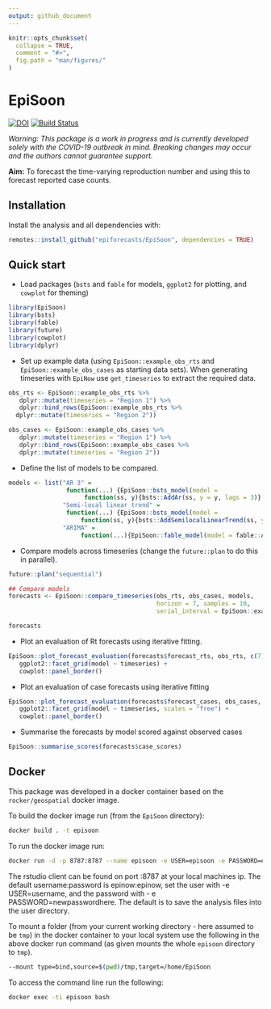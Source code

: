 ```yaml
---
output: github_document
---
```


```r
knitr::opts_chunk$set(
  collapse = TRUE,
  comment = "#>",
  fig.path = "man/figures/"
)
```

# EpiSoon

[![DOI](https://zenodo.org/badge/248311916.svg)](https://zenodo.org/badge/latestdoi/248311916)
[![Build Status](https://travis-ci.com/epiforecasts/EpiSoon.svg?branch=master)](https://travis-ci.com/epiforecasts/EpiSoon)

*Warning: This package is a work in progress and is currently developed solely with the COVID-19 outbreak in mind. Breaking changes may occur and the authors cannot guarantee support.*

**Aim:** To forecast the time-varying reproduction number and using this to forecast reported case counts. 

## Installation

Install the analysis and all dependencies with: 

```r
remotes::install_github("epiforecasts/EpiSoon", dependencies = TRUE)
```


## Quick start


* Load packages (`bsts` and `fable` for models, `ggplot2` for plotting, and `cowplot` for theming)

```r
library(EpiSoon)
library(bsts)
library(fable)
library(future)
library(cowplot)
library(dplyr)
```

* Set up example data (using `EpiSoon::example_obs_rts` and `EpiSoon::example_obs_cases` as starting data sets). When generating timeseries with `EpiNow` use `get_timeseries` to extract the required data.

```r
obs_rts <- EpiSoon::example_obs_rts %>%
   dplyr::mutate(timeseries = "Region 1") %>%
   dplyr::bind_rows(EpiSoon::example_obs_rts %>%
  dplyr::mutate(timeseries = "Region 2"))

obs_cases <- EpiSoon::example_obs_cases %>%
   dplyr::mutate(timeseries = "Region 1") %>%
   dplyr::bind_rows(EpiSoon::example_obs_cases %>%
   dplyr::mutate(timeseries = "Region 2"))
```

* Define the list of models to be compared.

```r
models <- list("AR 3" =
                function(...) {EpiSoon::bsts_model(model =
                     function(ss, y){bsts::AddAr(ss, y = y, lags = 3)}, ...)},
               "Semi-local linear trend" =
                function(...) {EpiSoon::bsts_model(model =
                    function(ss, y){bsts::AddSemilocalLinearTrend(ss, y = y)}, ...)},
               "ARIMA" = 
                    function(...){EpiSoon::fable_model(model = fable::ARIMA(y ~ time), ...)})
```

* Compare models across timeseries (change the `future::plan` to do this in parallel).

```r
future::plan("sequential")

## Compare models
forecasts <- EpiSoon::compare_timeseries(obs_rts, obs_cases, models,
                                         horizon = 7, samples = 10,
                                         serial_interval = EpiSoon::example_serial_interval)

forecasts
```

* Plot an evaluation of Rt forecasts using iterative fitting.

```r
EpiSoon::plot_forecast_evaluation(forecasts$forecast_rts, obs_rts, c(7)) +
   ggplot2::facet_grid(model ~ timeseries) +
   cowplot::panel_border()
```

* Plot an evaluation of case forecasts using iterative fitting


```r
EpiSoon::plot_forecast_evaluation(forecasts$forecast_cases, obs_cases, c(7)) +
   ggplot2::facet_grid(model ~ timeseries, scales = "free") +
   cowplot::panel_border()
```

* Summarise the forecasts by model scored against observed cases

```r
EpiSoon::summarise_scores(forecasts$case_scores)
```


## Docker

This package was developed in a docker container based on the `rocker/geospatial` docker image. 

To build the docker image run (from the `EpiSoon` directory):

```bash
docker build . -t episoon
```

To run the docker image run:

```bash
docker run -d -p 8787:8787 --name episoon -e USER=episoon -e PASSWORD=episoon episoon
```

The rstudio client can be found on port :8787 at your local machines ip. The default username:password is epinow:epinow, set the user with -e USER=username, and the password with - e PASSWORD=newpasswordhere. The default is to save the analysis files into the user directory.

To mount a folder (from your current working directory - here assumed to be `tmp`) in the docker container to your local system use the following in the above docker run command (as given mounts the whole `episoon` directory to `tmp`).

```bash
--mount type=bind,source=$(pwd)/tmp,target=/home/EpiSoon
```

To access the command line run the following:

```bash
docker exec -ti episoon bash
```
